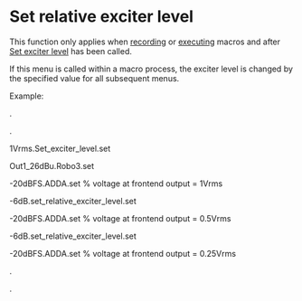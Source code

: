 # Set relative exciter level

This function only applies when [recording](/en/help/macro/start-macro-recording) or [executing](/en/help/macro/play-macro) macros and after [Set exciter level](/en/help/macro/set-exciter-level) has been called.

If this menu is called within a macro process, the exciter level is changed by the specified value for all subsequent menus.

Example:

.

.

1Vrms.Set_exciter_level.set

Out1_26dBu.Robo3.set

-20dBFS.ADDA.set % voltage at frontend output = 1Vrms

-6dB.set_relative_exciter_level.set

-20dBFS.ADDA.set % voltage at frontend output = 0.5Vrms

-6dB.set_relative_exciter_level.set

-20dBFS.ADDA.set % voltage at frontend output = 0.25Vrms

.

.